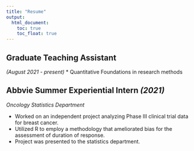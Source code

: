 ```yaml
---
title: "Resume"
output: 
  html_document:
    toc: true
    toc_float: true
---
```


## Graduate Teaching Assistant 
*(August 2021 - present)*
* Quantitative Foundations in research methods

## Abbvie Summer Experiential Intern *(2021)*
*Oncology Statistics Department*  

* Worked on an independent project analyzing Phase III clinical trial data for breast cancer.  
* Utilized R to employ a methodology that ameliorated bias for the assessment of duration of response.  
* Project was presented to the statistics department.   




